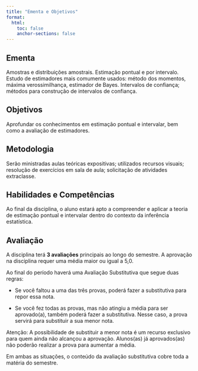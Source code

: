 ```yaml
---
title: "Ementa e Objetivos"
format:
  html:
    toc: false
    anchor-sections: false
---
```


## Ementa

Amostras e distribuições amostrais. Estimação pontual e por intervalo. Estudo de estimadores mais comumente usados: método dos momentos, máxima verossimilhança, estimador de Bayes. Intervalos de confiança; métodos para construção de intervalos de confiança.


## Objetivos

Aprofundar os conhecimentos em estimação pontual e intervalar, bem como a avaliação de estimadores.

## Metodologia

Serão ministradas aulas teóricas expositivas; utilizados recursos visuais; resolução de exercícios em sala de aula; solicitação de atividades extraclasse.

## Habilidades e Competências

Ao final da disciplina, o aluno estará apto a compreender e aplicar a teoria de estimação pontual e intervalar dentro do contexto da inferência estatística.

## Avaliação

A disciplina terá **3 avaliações** principais ao longo do semestre. A aprovação na disciplina requer uma média maior ou igual a 5,0.

Ao final do período haverá uma Avaliação Substitutiva que segue duas regras:

- Se você faltou a uma das três provas, poderá fazer a substitutiva para repor essa nota.

- Se você fez todas as provas, mas não atingiu a média para ser aprovado(a), também poderá fazer a substitutiva. Nesse caso, a prova servirá para substituir a sua menor nota.

Atenção: A possibilidade de substituir a menor nota é um recurso exclusivo para quem ainda não alcançou a aprovação. Alunos(as) já aprovados(as) não poderão realizar a prova para aumentar a média.

Em ambas as situações, o conteúdo da avaliação substitutiva cobre toda a matéria do semestre.
